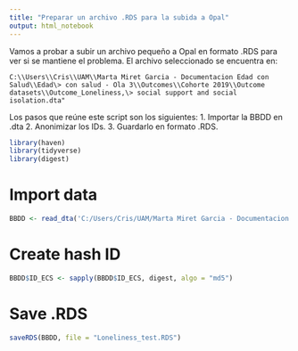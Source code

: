```yaml
---
title: "Preparar un archivo .RDS para la subida a Opal"
output: html_notebook
---
```


Vamos a probar a subir un archivo pequeño a Opal en formato .RDS para ver si se mantiene el problema. El archivo seleccionado se encuentra en:

`C:\\Users\\Cris\\UAM\\Marta Miret Garcia - Documentacion Edad con Salud\\Edad\> con salud - Ola 3\\Outcomes\\Cohorte 2019\\Outcome datasets\\Outcome_Loneliness,\> social support and social isolation.dta"`

Los pasos que reúne este script son los siguientes:
1. Importar la BBDD en .dta
2. Anonimizar los IDs.
3. Guardarlo en formato .RDS.

```r
library(haven)
library(tidyverse)
library(digest)
```
# Import data

```r
BBDD <- read_dta('C:/Users/Cris/UAM/Marta Miret Garcia - Documentacion Edad con Salud/Edad con salud - Ola 3/Outcomes/Cohorte 2019/Outcome datasets/Outcome_Loneliness, social support and social isolation.dta')

```

# Create hash ID

```r

BBDD$ID_ECS <- sapply(BBDD$ID_ECS, digest, algo = "md5")

```

# Save .RDS

```r
saveRDS(BBDD, file = "Loneliness_test.RDS") 
```